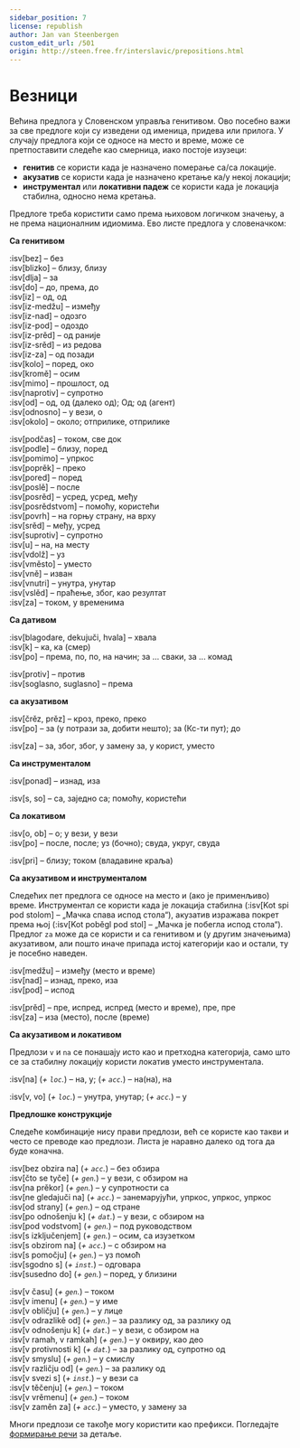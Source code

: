 ```yaml
---
sidebar_position: 7
license: republish
author: Jan van Steenbergen
custom_edit_url: /501
origin: http://steen.free.fr/interslavic/prepositions.html
---
```


# Везници

Већина предлога у Словенском управља генитивом. Ово посебно важи за све предлоге који су изведени од именица, придева или прилога. У случају предлога који се односе на место и време, може се претпоставити следеће као смерница, иако постоје изузеци:

- **генитив** се користи када је назначено померање са/са локације.
- **акузатив** се користи када је назначено кретање ка/у некој локацији;
- **инструментал** или **локативни падеж** се користи када је локација стабилна, односно нема кретања.

Предлоге треба користити само према њиховом логичком значењу, а не према националним идиомима. Ево листе предлога у словеначком:

**Са генитивом**

:isv[bez] – без\
:isv[blizko] – близу, близу\
:isv[dlja] – за\
:isv[do] – до, према, до\
:isv[iz] – од, од\
:isv[iz-medžu] – између\
:isv[iz-nad] – одозго\
:isv[iz-pod] – одоздо\
:isv[iz-prěd] – од раније\
:isv[iz-srěd] – из редова\
:isv[iz-za] – од позади\
:isv[kolo] – поред, око\
:isv[kromě] – осим\
:isv[mimo] – прошлост, од\
:isv[naprotiv] – супротно\
:isv[od] – од, од (далеко од); Од; од (агент)\
:isv[odnosno] – у вези, о\
:isv[okolo] – около; отприлике, отприлике

:isv[podčas] – током, све док\
:isv[podle] – близу, поред\
:isv[pomimo] – упркос\
:isv[poprěk] – преко\
:isv[pored] – поред\
:isv[poslě] – после\
:isv[posrěd] – усред, усред, међу\
:isv[posrědstvom] – помоћу, користећи\
:isv[povrh] – на горњу страну, на врху\
:isv[srěd] – међу, усред\
:isv[suprotiv] – супротно\
:isv[u] – на, на месту\
:isv[vdolž] – уз\
:isv[vměsto] – уместо\
:isv[vně] – изван\
:isv[vnutri] – унутра, унутар\
:isv[vslěd] – праћење, због, као резултат\
:isv[za] – током, у временима

**Са дативом**

:isv[blagodare, dekujuči, hvala] – хвала\
:isv[k] – ка, ка (смер)\
:isv[po] – према, по, по, на начин; за ... сваки, за ... комад

:isv[protiv] – против\
:isv[soglasno, suglasno] – према

**са акузативом**

:isv[črěz, prěz] – кроз, преко, преко\
:isv[po] – за (у потрази за, добити нешто); за (Кс-ти пут); до

:isv[za] – за, због, због, у замену за, у корист, уместо

**Са инструменталом**

:isv[ponad] – изнад, иза

:isv[s, so] – са, заједно са; помоћу, користећи

**Са локативом**

:isv[o, ob] – о; у вези, у вези\
:isv[po] – после, после; уз (бочно); свуда, укруг, свуда

:isv[pri] – близу; током (владавине краља)

**Са акузативом и инструменталом**

Следећих пет предлога се односе на место и (ако је применљиво) време. Инструментал се користи када је локација стабилна (:isv[Kot spi pod stolom] – „Мачка спава испод стола“), акузатив изражава покрет према њој (:isv[Kot poběgl pod stol] – „Мачка је побегла испод стола“).\
Предлог `za` може да се користи и са генитивом и (у другим значењима) акузативом, али пошто иначе припада истој категорији као и остали, ту је посебно наведен.

:isv[medžu] – између (место и време)\
:isv[nad] – изнад, преко, иза\
:isv[pod] – испод

:isv[prěd] – пре, испред, испред (место и време), пре, пре\
:isv[za] – иза (место), после (време)

**Са акузативом и локативом**

Предлози `v` и `na` се понашају исто као и претходна категорија, само што се за стабилну локацију користи локатив уместо инструментала.

:isv[na] (_+ `loc`._) – на, у; (_+ `acc`._) – на(на), на

:isv[v, vo] (_+ `loc`._) – унутра, унутар; (_+ `acc`._) – у

**Предлошке конструкције**

Следеће комбинације нису прави предлози, већ се користе као такви и често се преводе као предлози. Листа је наравно далеко од тога да буде коначна.

:isv[bez obzira na] (_+ `acc`._) – без обзира\
:isv[čto se tyče] (_+ `gen`._) – у вези, с обзиром на\
:isv[na prěkor] (_+ `gen`._) – у супротности са\
:isv[ne gledajuči na] (_+ `acc`._) – занемарујући, упркос, упркос, упркос\
:isv[od strany] (_+ `gen`._) – од стране\
:isv[po odnošenju k] (_+ `dat`._) – у вези, с обзиром на\
:isv[pod vodstvom] (_+ `gen`._) – под руководством\
:isv[s izključenjem] (_+ `gen`._) – осим, ​​са изузетком\
:isv[s obzirom na] (_+ `acc`._) – с обзиром на\
:isv[s pomočju] (_+ `gen`._) – уз помоћ\
:isv[sgodno s] (_+ `inst`._) – одговара\
:isv[susedno do] (_+ `gen`._) – поред, у близини

:isv[v času] (_+ `gen`._) – током\
:isv[v imenu] (_+ `gen`._) – у име\
:isv[v obličju] (_+ `gen`._) – у лице\
:isv[v odrazlikě od] (_+ `gen`._) – за разлику од, за разлику од\
:isv[v odnošenju k] (_+ `dat`._) – у вези, с обзиром на\
:isv[v ramah, v ramkah] (_+ `gen`._) – у оквиру, као део\
:isv[v protivnosti k] (_+ `dat`._) – за разлику од, супротно од\
:isv[v smyslu] (_+ `gen`._) – у смислу\
:isv[v različju od] (_+ `gen`._) – за разлику од\
:isv[v svezi s] (_+ `inst`._) – у вези са\
:isv[v těčenju] (_+ `gen`._) – током\
:isv[v vrěmenu] (_+ `gen`._) – током\
:isv[v zaměn za] (_+ `acc`._) – уместо, у замену за

Многи предлози се такође могу користити као префикси. Погледајте [формирање речи][1] за детаље.

[1]: ../vocabulary/word-formation.mdx#prefixes


